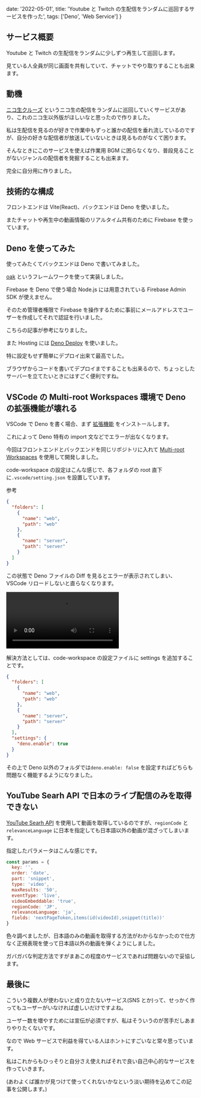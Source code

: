   date: '2022-05-01',
  title: 'Youtube と Twitch の生配信をランダムに巡回するサービスを作った',
  tags: ['Deno', 'Web Service']
}

## サービス概要

Youtube と Twitch の生配信をランダムに少しずつ再生して巡回します。

見ている人全員が同じ画面を共有していて、チャットでやり取りすることも出来ます。

[](https://live.ellreka.net)

## 動機

[ニコ生クルーズ](https://dic.nicovideo.jp/a/%E3%83%8B%E3%82%B3%E7%94%9F%E3%82%AF%E3%83%AB%E3%83%BC%E3%82%BA) というニコ生の配信をランダムに巡回していくサービスがあり、これのニコ生以外版がほしいなと思ったので作りました。

私は生配信を見るのが好きで作業中もずっと誰かの配信を垂れ流しているのですが、自分の好きな配信者が放送していないときは見るものがなくて困ります。

そんなときにこのサービスを使えば作業用 BGM に困らなくなり、普段見ることがないジャンルの配信者を発掘することも出来ます。

完全に自分用に作りました。

## 技術的な構成

フロントエンドは Vite(React)、バックエンドは Deno を使いました。

またチャットや再生中の動画情報のリアルタイム共有のために Firebase を使っています。

## Deno を使ってみた

使ってみたくてバックエンドは Deno で書いてみました。

[oak](https://github.com/oakserver/oak) というフレームワークを使って実装しました。

Firebase を Deno で使う場合 Node.js には用意されている Firebase Admin SDK が使えません。

そのため管理者権限で Firebase を操作するために事前にメールアドレスでユーザーを作成してそれで認証を行いました。

こちらの記事が参考になりました。

[](https://qiita.com/access3151fq/items/eed16862893dc004d404)

また Hosting には [Deno Deploy](https://deno.com/deploy) を使いました。

特に設定もせず簡単にデプロイ出来て最高でした。

ブラウザからコードを書いてデプロイまですることも出来るので、ちょっとしたサーバーを立てたいときにはすごく便利ですね。

## VSCode の Multi-root Workspaces 環境で Deno の拡張機能が壊れる

VSCode で Deno を書く場合、まず [拡張機能](https://marketplace.visualstudio.com/items?itemName=denoland.vscode-deno) をインストールします。

これによって Deno 特有の import 文などでエラーが出なくなります。

今回はフロントエンドとバックエンドを同じリポジトリに入れて [Multi-root Workspaces](https://code.visualstudio.com/docs/editor/multi-root-workspaces) を使用して開発しました。

code-workspace の設定はこんな感じで、各フォルダの root 直下に`.vscode/setting.json` を設置しています。

参考

[](https://github.com/denoland/vscode_deno/blob/main/docs/workspaceFolders.md)

```json
{
  "folders": [
    {
      "name": "web",
      "path": "web"
    },
    {
      "name": "server",
      "path": "server"
    }
  ]
}
```

この状態で Deno ファイルの Diff を見るとエラーが表示されてしまい、VSCode リロードしないと直らなくなります。

<video controls>
  <source src="/assets/live-cruise.mov" />
</video>

解決方法としては、code-workspace の設定ファイルに settings を追加することです。

```json
{
  "folders": [
    {
      "name": "web",
      "path": "web"
    },
    {
      "name": "server",
      "path": "server"
    }
  ],
  "settings": {
    "deno.enable": true
  }
}
```

その上で Deno 以外のフォルダでは`deno.enable: false` を設定すればどちらも問題なく機能するようになりました。

## YouTube Searh API で日本のライブ配信のみを取得できない

[YouTube Searh API](https://developers.google.com/youtube/v3/docs/search/list?hl=ja) を使用して動画を取得しているのですが、`regionCode` と `relevanceLanguage` に日本を指定しても日本語以外の動画が混ざってしまいます。

指定したパラメータはこんな感じです。

```js
const params = {
  key: '',
  order: 'date',
  part: 'snippet',
  type: 'video',
  maxResults: '50',
  eventType: 'live',
  videoEmbeddable: 'true',
  regionCode: 'JP',
  relevanceLanguage: 'ja',
  fields: 'nextPageToken,items(id(videoId),snippet(title))'
}
```

色々調べましたが、日本語のみの動画を取得する方法がわからなかったので仕方なく正規表現を使って日本語以外の動画を弾くようにしました。

ガバガバな判定方法ですがまあこの程度のサービスであれば問題ないので妥協します。

## 最後に

こういう複数人が使わないと成り立たないサービス(SNS とか)って、せっかく作ってもユーザーがいなければ虚しいだけですよね。

ユーザー数を増やすためには宣伝が必須ですが、私はそういうのが苦手だしあまりやりたくないです。

なので Web サービスで利益を得ている人はホントにすごいなと常々思っています。

私はこれからもひっそりと自分さえ使えればそれで良い自己中心的なサービスを作っていきます。

(あわよくば誰かが見つけて使ってくれないかなという淡い期待を込めてこの記事を公開します。)
